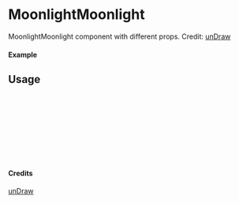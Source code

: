 
<Meta of={MoonlightMoonlight} title="unDraw/MoonlightMoonlight" />

# MoonlightMoonlight

MoonlightMoonlight component with different props.
Credit: [unDraw](https://undraw.co/illustrations)

#### Example

<Canvas of={MoonlightMoonlight.Primary} />

## Usage

```ts
import { MoonlightMoonlight } from "yadl-ui";

const Example = () => {
  return (
      <MoonlightMoonlight />
  );
};

export default Example;
```

#### Credits
[unDraw](https://undraw.co/illustrations)
